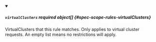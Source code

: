 


<details className="config-field" data-expandable="true" open>
<summary>

##### `virtualClusters` <span className="config-field-required" data-required="false">required</span> <span className="config-field-type">object[]</span> <span className="config-field-default"></span> <span className="config-field-enum"></span> {#spec-scope-rules-virtualClusters}

VirtualClusters that this rule matches. Only applies to virtual cluster requests.
An empty list means no restrictions will apply.

</summary>

<PartialVirtualClustersreference />


</details>
